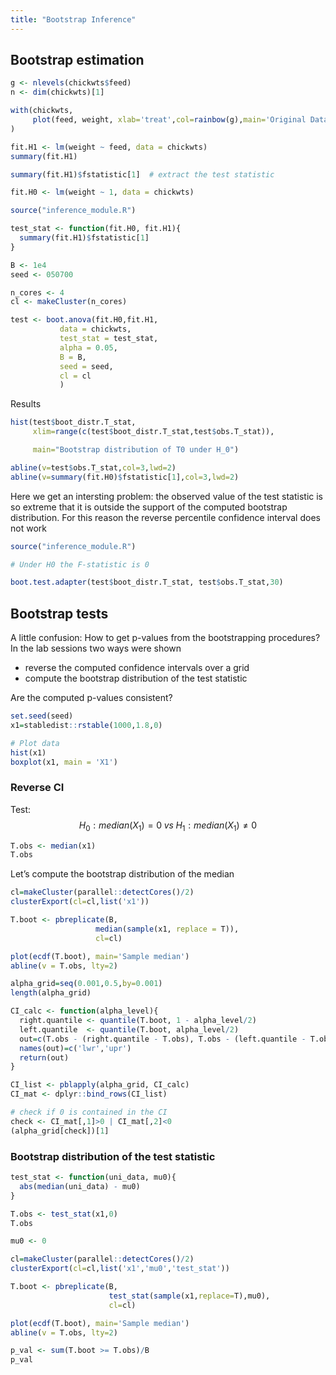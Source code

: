 ```yaml
---
title: "Bootstrap Inference"
---
```


## Bootstrap estimation
```r
g <- nlevels(chickwts$feed)
n <- dim(chickwts)[1]

with(chickwts, 
     plot(feed, weight, xlab='treat',col=rainbow(g),main='Original Data')
)
```

```r
fit.H1 <- lm(weight ~ feed, data = chickwts)
summary(fit.H1)
```

```r
summary(fit.H1)$fstatistic[1]  # extract the test statistic
```

```r
fit.H0 <- lm(weight ~ 1, data = chickwts)
```

```r
source("inference_module.R")

test_stat <- function(fit.H0, fit.H1){
  summary(fit.H1)$fstatistic[1]
}

B <- 1e4
seed <- 050700

n_cores <- 4
cl <- makeCluster(n_cores)

test <- boot.anova(fit.H0,fit.H1,
           data = chickwts,
           test_stat = test_stat,
           alpha = 0.05,
           B = B,
           seed = seed,
           cl = cl
           )
```

Results
```r
hist(test$boot_distr.T_stat,
     xlim=range(c(test$boot_distr.T_stat,test$obs.T_stat)),

     main="Bootstrap distribution of T0 under H_0")

abline(v=test$obs.T_stat,col=3,lwd=2)
abline(v=summary(fit.H0)$fstatistic[1],col=3,lwd=2)
```

Here we get an intersting problem: the observed value of the test statistic is so extreme that it is outside the support of the computed bootstrap distribution. For this reason the reverse percentile confidence interval does not work

```r
source("inference_module.R")

# Under H0 the F-statistic is 0

boot.test.adapter(test$boot_distr.T_stat, test$obs.T_stat,30)
```


## Bootstrap tests
A little confusion: How to get p-values from the bootstrapping procedures? In the lab sessions two ways were shown

- reverse the computed confidence intervals over a grid
- compute the bootstrap distribution of the test statistic

Are the computed p-values consistent?

```r
set.seed(seed)
x1=stabledist::rstable(1000,1.8,0)

# Plot data
hist(x1)
boxplot(x1, main = 'X1')
```
### Reverse CI

Test:
$$
H_0:median(X_1)=0\;vs\;H_1:median(X_1)\neq0
$$

```r
T.obs <- median(x1)
T.obs
```

Let's compute the bootstrap distribution of the median
```r
cl=makeCluster(parallel::detectCores()/2)
clusterExport(cl=cl,list('x1'))

T.boot <- pbreplicate(B,  
                   median(sample(x1, replace = T)),
                   cl=cl)

plot(ecdf(T.boot), main='Sample median')
abline(v = T.obs, lty=2)
```

```r
alpha_grid=seq(0.001,0.5,by=0.001)
length(alpha_grid)

CI_calc <- function(alpha_level){
  right.quantile <- quantile(T.boot, 1 - alpha_level/2)
  left.quantile  <- quantile(T.boot, alpha_level/2)
  out=c(T.obs - (right.quantile - T.obs), T.obs - (left.quantile - T.obs))
  names(out)=c('lwr','upr')
  return(out)
}

CI_list <- pblapply(alpha_grid, CI_calc)
CI_mat <- dplyr::bind_rows(CI_list)

# check if 0 is contained in the CI
check <- CI_mat[,1]>0 | CI_mat[,2]<0
(alpha_grid[check])[1]
```

### Bootstrap distribution of the test statistic
```r
test_stat <- function(uni_data, mu0){
  abs(median(uni_data) - mu0)
}

T.obs <- test_stat(x1,0)
T.obs
```

```r
mu0 <- 0

cl=makeCluster(parallel::detectCores()/2)
clusterExport(cl=cl,list('x1','mu0','test_stat'))

T.boot <- pbreplicate(B,  
                      test_stat(sample(x1,replace=T),mu0),
                      cl=cl)

plot(ecdf(T.boot), main='Sample median')
abline(v = T.obs, lty=2)

p_val <- sum(T.boot >= T.obs)/B
p_val
```

